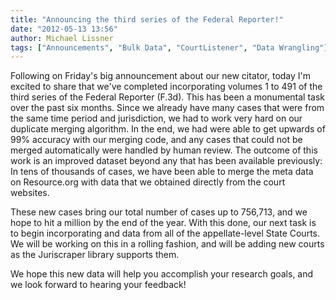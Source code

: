 ```yaml
---
title: "Announcing the third series of the Federal Reporter!"
date: "2012-05-13 13:56"
author: Michael Lissner
tags: ["Announcements", "Bulk Data", "CourtListener", "Data Wrangling"]
---
```


Following on Friday's big announcement about our new citator, today I'm
excited to share that we've completed incorporating volumes 1 to 491 of
the third series of the Federal Reporter (F.3d). This has been a
monumental task over the past six months. Since we already have many
cases that were from the same time period and jurisdiction, we had to
work very hard on our duplicate merging algorithm. In the end, we had
were able to get upwards of 99% accuracy with our merging code, and any
cases that could not be merged automatically were handled by human
review. The outcome of this work is an improved dataset beyond any that
has been available previously: In tens of thousands of cases, we have
been able to merge the meta data on Resource.org with data that we
obtained directly from the court websites.

These new cases bring our total number of cases up to 756,713, and we
hope to hit a million by the end of the year. With this done, our next
task is to begin incorporating and data from all of the appellate-level
State Courts. We will be working on this in a rolling fashion, and will
be adding new courts as the Juriscraper library supports them.

We hope this new data will help you accomplish your research goals, and
we look forward to hearing your feedback!

